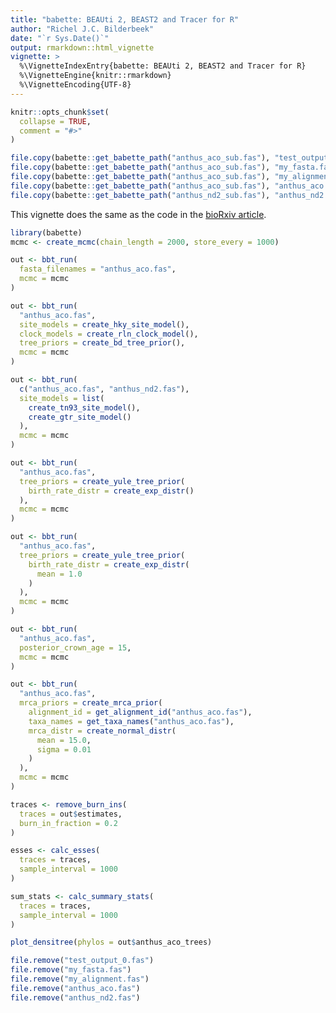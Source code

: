 ```yaml
---
title: "babette: BEAUti 2, BEAST2 and Tracer for R"
author: "Richel J.C. Bilderbeek"
date: "`r Sys.Date()`"
output: rmarkdown::html_vignette
vignette: >
  %\VignetteIndexEntry{babette: BEAUti 2, BEAST2 and Tracer for R}
  %\VignetteEngine{knitr::rmarkdown}
  %\VignetteEncoding{UTF-8}
---
```


```r
knitr::opts_chunk$set(
  collapse = TRUE,
  comment = "#>"
)
```

```r
file.copy(babette::get_babette_path("anthus_aco_sub.fas"), "test_output_0.fas")
file.copy(babette::get_babette_path("anthus_aco_sub.fas"), "my_fasta.fas")
file.copy(babette::get_babette_path("anthus_aco_sub.fas"), "my_alignment.fas")
file.copy(babette::get_babette_path("anthus_aco_sub.fas"), "anthus_aco.fas")
file.copy(babette::get_babette_path("anthus_nd2_sub.fas"), "anthus_nd2.fas")
```

This vignette does the same as the code in 
the [bioRxiv article](https://doi.org/10.1101/271866).

```r
library(babette)
mcmc <- create_mcmc(chain_length = 2000, store_every = 1000)
```

```r
out <- bbt_run(
  fasta_filenames = "anthus_aco.fas", 
  mcmc = mcmc
)
```


```r
out <- bbt_run(
  "anthus_aco.fas",
  site_models = create_hky_site_model(),
  clock_models = create_rln_clock_model(),
  tree_priors = create_bd_tree_prior(),
  mcmc = mcmc
)
```


```r
out <- bbt_run(
  c("anthus_aco.fas", "anthus_nd2.fas"),
  site_models = list(
    create_tn93_site_model(), 
    create_gtr_site_model()
  ),
  mcmc = mcmc
)
```

```r
out <- bbt_run(
  "anthus_aco.fas",
  tree_priors = create_yule_tree_prior(
    birth_rate_distr = create_exp_distr()    
  ),
  mcmc = mcmc
)
```

```r
out <- bbt_run(
  "anthus_aco.fas",
  tree_priors = create_yule_tree_prior(
    birth_rate_distr = create_exp_distr(
      mean = 1.0
    )    
  ),
  mcmc = mcmc
)
```

```r
out <- bbt_run(
  "anthus_aco.fas",
  posterior_crown_age = 15,
  mcmc = mcmc
)
```

```r
out <- bbt_run(
  "anthus_aco.fas",
  mrca_priors = create_mrca_prior(
    alignment_id = get_alignment_id("anthus_aco.fas"),
    taxa_names = get_taxa_names("anthus_aco.fas"),
    mrca_distr = create_normal_distr(
      mean = 15.0,
      sigma = 0.01
    )
  ),
  mcmc = mcmc
)
```


```r
traces <- remove_burn_ins(
  traces = out$estimates, 
  burn_in_fraction = 0.2
)
```


```r
esses <- calc_esses(
  traces = traces, 
  sample_interval = 1000
)
```

```r
sum_stats <- calc_summary_stats(
  traces = traces, 
  sample_interval = 1000
)
```


```r
plot_densitree(phylos = out$anthus_aco_trees)
```

```r
file.remove("test_output_0.fas")
file.remove("my_fasta.fas")
file.remove("my_alignment.fas")
file.remove("anthus_aco.fas")
file.remove("anthus_nd2.fas")
```
